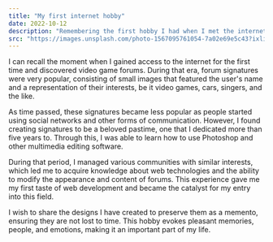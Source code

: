 ```yaml
---
title: "My first internet hobby"
date: 2022-10-12
description: "Remembering the first hobby I had when I met the internet."
src: "https://images.unsplash.com/photo-1567095761054-7a02e69e5c43?ixlib=rb-4.0.3&ixid=M3wxMjA3fDB8MHxwaG90by1wYWdlfHx8fGVufDB8fHx8fA%3D%3D&auto=format&fit=crop&w=687&q=80"
---
```


I can recall the moment when I gained access to the internet for the first time and discovered video game forums. During that era, forum signatures were very popular, consisting of small images that featured the user's name and a representation of their interests, be it video games, cars, singers, and the like.

As time passed, these signatures became less popular as people started using social networks and other forms of communication. However, I found creating signatures to be a beloved pastime, one that I dedicated more than five years to. Through this, I was able to learn how to use Photoshop and other multimedia editing software.

During that period, I managed various communities with similar interests, which led me to acquire knowledge about web technologies and the ability to modify the appearance and content of forums. This experience gave me my first taste of web development and became the catalyst for my entry into this field.

I wish to share the designs I have created to preserve them as a memento, ensuring they are not lost to time. This hobby evokes pleasant memories, people, and emotions, making it an important part of my life.

